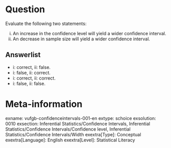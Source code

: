 Question
========
Evaluate the following two statements:

i. An increase in the confidence level will yield a wider confidence interval. 
ii. An decrease in sample size will yield a wider confidence interval.

Answerlist
----------
* i: correct, ii: false.
* i: false, ii: correct.
* i: correct, ii: correct.
* i: false, ii: false.

Meta-information
================
exname: vufgb-confidenceintervals-001-en
extype: schoice
exsolution: 0010
exsection: Inferential Statistics/Confidence Intervals, Inferential Statistics/Confidence Intervals/Confidence level, Inferential Statistics/Confidence Intervals/Width
exextra[Type]: Conceptual
exextra[Language]: English
exextra[Level]: Statistical Literacy
